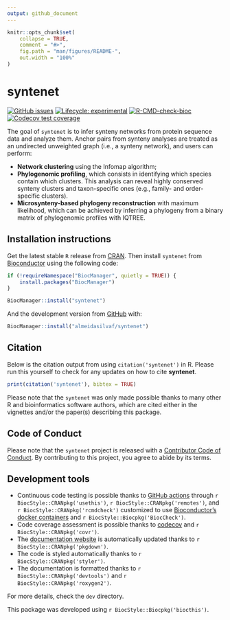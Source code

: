 ```yaml
---
output: github_document
---
```


<!-- README.md is generated from README.Rmd. Please edit that file -->

```r
knitr::opts_chunk$set(
    collapse = TRUE,
    comment = "#>",
    fig.path = "man/figures/README-",
    out.width = "100%"
)
```

# syntenet

<!-- badges: start -->
[![GitHub issues](https://img.shields.io/github/issues/almeidasilvaf/syntenet)](https://github.com/almeidasilvaf/syntenet/issues)
[![Lifecycle: experimental](https://img.shields.io/badge/lifecycle-experimental-orange.svg)](https://lifecycle.r-lib.org/articles/stages.html#experimental)
[![R-CMD-check-bioc](https://github.com/almeidasilvaf/syntenet/workflows/R-CMD-check-bioc/badge.svg)](https://github.com/almeidasilvaf/syntenet/actions)
[![Codecov test
coverage](https://codecov.io/gh/almeidasilvaf/syntenet/branch/master/graph/badge.svg)](https://codecov.io/gh/almeidasilvaf/syntenet?branch=master)
<!-- badges: end -->

The goal of `syntenet` is to infer synteny networks from protein sequence data
and analyze them. Anchor pairs from synteny analyses are
treated as an undirected unweighted graph (i.e., a synteny network),
and users can perform: 

- **Network clustering** using the Infomap algorithm;
- **Phylogenomic profiling**, which consists in identifying which species 
contain which clusters. This analysis can reveal highly conserved synteny
clusters and taxon-specific ones (e.g., family- and order-specific clusters). 
- **Microsynteny-based phylogeny reconstruction** with maximum likelihood,
which can be achieved by inferring a phylogeny from a binary matrix of
phylogenomic profiles with IQTREE.

## Installation instructions

Get the latest stable `R` release from [CRAN](http://cran.r-project.org/). Then install `syntenet` from [Bioconductor](http://bioconductor.org/) using the following code:

```r
if (!requireNamespace("BiocManager", quietly = TRUE)) {
    install.packages("BiocManager")
}

BiocManager::install("syntenet")
```

And the development version from [GitHub](https://github.com/almeidasilvaf/syntenet) with:

```r
BiocManager::install("almeidasilvaf/syntenet")
```

## Citation

Below is the citation output from using `citation('syntenet')` in R. Please
run this yourself to check for any updates on how to cite __syntenet__.

```r
print(citation('syntenet'), bibtex = TRUE)
```

Please note that the `syntenet` was only made possible thanks to many other R and bioinformatics software authors, which are cited either in the vignettes and/or the paper(s) describing this package.

## Code of Conduct

Please note that the `syntenet` project is released with a [Contributor Code of Conduct](http://bioconductor.org/about/code-of-conduct/). By contributing to this project, you agree to abide by its terms.

## Development tools

* Continuous code testing is possible thanks to [GitHub actions](https://www.tidyverse.org/blog/2020/04/usethis-1-6-0/)  through `r BiocStyle::CRANpkg('usethis')`, `r BiocStyle::CRANpkg('remotes')`, and `r BiocStyle::CRANpkg('rcmdcheck')` customized to use [Bioconductor's docker containers](https://www.bioconductor.org/help/docker/) and `r BiocStyle::Biocpkg('BiocCheck')`.
* Code coverage assessment is possible thanks to [codecov](https://codecov.io/gh) and `r BiocStyle::CRANpkg('covr')`.
* The [documentation website](http://almeidasilvaf.github.io/syntenet) is automatically updated thanks to `r BiocStyle::CRANpkg('pkgdown')`.
* The code is styled automatically thanks to `r BiocStyle::CRANpkg('styler')`.
* The documentation is formatted thanks to `r BiocStyle::CRANpkg('devtools')` and `r BiocStyle::CRANpkg('roxygen2')`.

For more details, check the `dev` directory.

This package was developed using `r BiocStyle::Biocpkg('biocthis')`.


